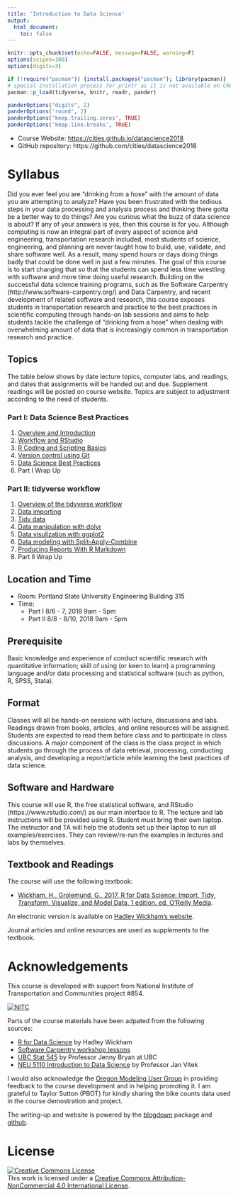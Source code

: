 ```yaml
---
title: 'Introduction to Data Science'
output: 
  html_document:
    toc: false
---
```


```r
knitr::opts_chunk$set(echo=FALSE, message=FALSE, warning=F)
options(scipen=100)
options(digits=3)

if (!require("pacman")) {install.packages("pacman"); library(pacman)}
# special installation process for printr as it is not available on CRAN
pacman::p_load(tidyverse, knitr, readr, pander)

panderOptions("digits", 2)
panderOptions('round', 2)
panderOptions('keep.trailing.zeros', TRUE)
panderOptions('keep.line.breaks', TRUE)
```

- Course Website: [https://cities.github.io/datascience2018](https://cities.github.io/datascience2018/index.html)
- GitHub repository: https://github.com/cities/datascience2018

# Syllabus

Did you ever feel you are “drinking from a hose” with the amount of data you are attempting to analyze? Have you been frustrated with the tedious steps in your data processing and analysis process and thinking there gotta be a better way to do things? Are you curious what the buzz of data science is about? If any of your answers is yes, then this course is for you. Although computing is now an integral part of every aspect of science and engineering, transportation research included, most students of science, engineering, and planning are never taught how to build, use, validate, and share software well. As a result, many spend hours or days doing things badly that could be done well in just a few minutes. The goal of this course is to start changing that so that the students can spend less time wrestling with software and more time doing useful research. Building on the successful data science training programs, such as the Software Carpentry (http://www.software-carpentry.org/) and Data Carpentry, and recent development of related software and research, this course exposes students in transportation research and practice to the best practices in scientific computing through hands-on lab sessions and aims to help students tackle the challenge of "drinking from a hose" when dealing with overwhelming amount of data that is increasingly common in transportation research and practice.

## Topics 

The table below shows by date lecture topics, computer labs, and readings, and dates that assignments will be handed out and due. Supplement readings will be posted on course website. Topics are subject to adjustment according to the need of students.

### Part I: Data Science Best Practices
1. [Overview and Introduction](01-part1-overview.html)
1. [Workflow and RStudio](01-rstudio.html)
1. [R Coding and Scripting Basics](02-coding.html)
1. [Version control using Git](03-git.html)
1. [Data Science Best Practices](02-ds-best-practices.html)
1. Part I Wrap Up

### Part II: tidyverse workflow
1. [Overview of the tidyverse workflow](06-part2-overview.html)
1. [Data importing](07-import.html)
1. [Tidy data](08-tidy.html)
1. [Data manipulation with dplyr](09-dplyr.html)
1. [Data visulization with ggplot2](10-visualize.html)
1. [Data modeling with Split-Apply-Combine](11-split-apply-combine.html)
1. [Producing Reports With R Markdown](05-rmarkdown.html)
1. Part II Wrap Up

## Location and Time
- Room: Portland State University Engineering Building 315
- Time: 
    - Part I 8/6 - 7, 2018 9am - 5pm
    - Part II 8/8 - 8/10, 2018 9am - 5pm
    
## Prerequisite

Basic knowledge and experience of conduct scientific research with quantitative information; skill of using (or keen to learn) a programming language and/or data processing and statistical software (such as python, R, SPSS, Stata).

## Format

Classes will all be hands-on sessions with lecture, discussions and labs. Readings drawn from books, articles, and online resources will be assigned. Students are expected to read them before class and to participate in class discussions. A major component of the class is the class project in which students go through the process of data retrieval, processing, conducting analysis, and developing a report/article while learning the best practices of data science.

## Software and Hardware

This course will use R, the free statistical software, and RStudio (https://www.rstudio.com/) as our main interface to R. The lecture and lab instructions will be provided using R. Student must bring their own laptop. The instructor and TA will help the students set up their laptop to run all examples/exercises. They can review/re-run the examples in lectures and labs by themselves. 

## Textbook and Readings

The course will use the following textbook:

- [Wickham, H., Grolemund, G., 2017. R for Data Science: Import, Tidy, Transform, Visualize, and Model Data, 1 edition. ed. O’Reilly Media](https://www.amazon.com/Data-Science-Transform-Visualize-Model/dp/1491910399).

An electronic version is available on [Hadley Wickham's website](http://r4ds.had.co.nz/).

Journal articles and online resources are used as supplements to the textbook.

# Acknowledgements

This course is developed with support from National Institute of Transportation and Communities project #854.

<div style="width:300px">
[![NITC](http://nitc.trec.pdx.edu/sites/default/files/nitc_4c_horiz_tag.jpg)](http://nitc.trec.pdx.edu/)
</div>

Parts of the course materials have been adpated from the following sources:

- [R for Data Science](https://github.com/hadley/r4ds) by Hadley Wickham
- [Software Carpentry workshop lessons](https://software-carpentry.org/lessons/)
- [UBC Stat 545](http://stat545.com) by Professor Jenny Bryan at UBC
- [NEU 5110 Introduction to Data Science](http://janvitek.org/events/NEU/5110/) by Professor Jan Vitek

I would also acknowledge the [Oregon Modeling User Group](https://www.oregonmodels.org/) in providing feedback to the course development and in helping promoting it. I am grateful to Taylor Sutton (PBOT) for kindly sharing the bike counts data used in the course demostration and project.

The writing-up and website is powered by the [blogdown](https://bookdown.org/yihui/blogdown/) package and [github](https://www.github.com).

# License

<a rel="license" href="http://creativecommons.org/licenses/by-nc/4.0/"><img alt="Creative Commons License" style="border-width:0" src="https://i.creativecommons.org/l/by-nc/4.0/88x31.png" /></a><br />This work is licensed under a <a rel="license" href="http://creativecommons.org/licenses/by-nc/4.0/">Creative Commons Attribution-NonCommercial 4.0 International License</a>.
